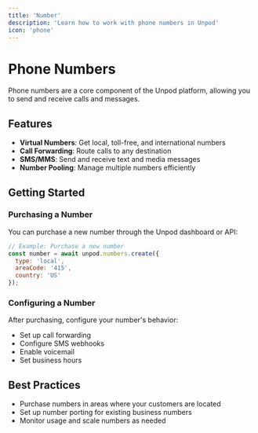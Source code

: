 ```yaml
---
title: 'Number'
description: 'Learn how to work with phone numbers in Unpod'
icon: 'phone'
---
```


# Phone Numbers

Phone numbers are a core component of the Unpod platform, allowing you to send and receive calls and messages.

## Features

- **Virtual Numbers**: Get local, toll-free, and international numbers
- **Call Forwarding**: Route calls to any destination
- **SMS/MMS**: Send and receive text and media messages
- **Number Pooling**: Manage multiple numbers efficiently

## Getting Started

### Purchasing a Number

You can purchase a new number through the Unpod dashboard or API:

```javascript
// Example: Purchase a new number
const number = await unpod.numbers.create({
  type: 'local',
  areaCode: '415',
  country: 'US'
});
```

### Configuring a Number

After purchasing, configure your number's behavior:

- Set up call forwarding
- Configure SMS webhooks
- Enable voicemail
- Set business hours

## Best Practices

- Purchase numbers in areas where your customers are located
- Set up number porting for existing business numbers
- Monitor usage and scale numbers as needed
